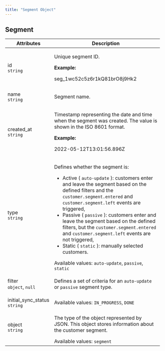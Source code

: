 ```yaml
---
title: "Segment Object"
---
```


<div class="prose custom-html">

<h2 id="segment">Segment</h2>
<table>
  <thead>
    <tr>
      <th>Attributes</th>
      <th>Description</th>
    </tr>
  </thead>
  <tbody>
    <tr>
      <td>
        id
        <br />
        <code>string</code>
      </td>
      <td>
        <p>Unique segment ID.</p>
        <strong>Example:</strong>
        <p>seg_1wc52c5z6r1kQ81brO8j9Hk2</p>
      </td>
    </tr>
    <tr>
      <td>
        name
        <br />
        <code>string</code>
      </td>
      <td>
        <p>Segment name.</p>
      </td>
    </tr>
    <tr>
      <td>
        created_at
        <br />
        <code>string</code>
      </td>
      <td>
        <p>Timestamp representing the date and time when the segment was created. The value is shown in the ISO 8601 format.</p>
        <strong>Example:</strong>
        <p>2022-05-12T13:01:56.896Z</p>
      </td>
    </tr>
    <tr>
      <td>
        type
        <br />
        <code>string</code>
      </td>
      <td>
        <p>Defines whether the segment is:</p>
        <ul>
          <li>
            Active (
            <code>auto-update</code>
            ): customers enter and leave the segment based on the defined filters and the
            <code>customer.segment.entered</code>
            and
            <code>customer.segment.left</code>
            events are triggered,
          </li>
          <li>
            Passive (
            <code>passive</code>
            ): customers enter and leave the segment based on the defined filters, but the
            <code>customer.segment.entered</code>
            and
            <code>customer.segment.left</code>
            events are not triggered,
          </li>
          <li>
            Static (
            <code>static</code>
            ): manually selected customers.
          </li>
        </ul>
        Available values:
        <code>auto-update</code>,
        <code>passive</code>,
        <code>static</code>
      </td>
    </tr>
    <tr>
      <td>
        filter
        <br />
        <code>object</code>,
        <code>null</code>
      </td>
      <td>
        <p>
          Defines a set of criteria for an
          <code>auto-update</code>
          or
          <code>passive</code>
          segment type.
        </p>
      </td>
    </tr>
    <tr>
      <td>
        initial_sync_status
        <br />
        <code>string</code>
      </td>
      <td>
        Available values:
        <code>IN_PROGRESS</code>,
        <code>DONE</code>
      </td>
    </tr>
    <tr>
      <td>
        object
        <br />
        <code>string</code>
      </td>
      <td>
        <p>The type of the object represented by JSON. This object stores information about the customer segment.</p>
        Available values:
        <code>segment</code>
      </td>
    </tr>
  </tbody>
</table>

</div>